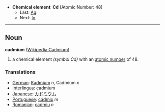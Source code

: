 *'''Chemical element''': '''Cd''' (Atomic Number: 48)
**Last: [[Silver|Ag]]
**Next: [[Indium|In]]
----
== Noun ==
'''cadmium''' ([[en:Cadmium|Wikipedia:Cadmium]])

# a chemical element ''(symbol Cd)'' with an [[atomic number]] of 48.

===Translations===
*[[German]]: [[Kadmium]] ''n'', Cadmium ''n''
*[[Interlingua]]: cadmium
*[[Japanese]]: [[カドミウム]]
*[[Portuguese]]: [[cádmio]] ''m''
*[[Romanian]]: [[cadmiu]] ''n''